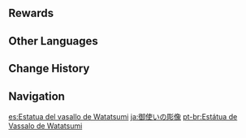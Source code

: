 {{Location Infobox
|image        = Statue of the Vassals.png
|type         = Point of Interest
|map          = Three Realms Gateway Offering (Area)
|event        = Three Realms Gateway Offering
|region       = Inazuma
|area         = Three Realms Gateway Offering (Area)
}}
{{Description|A statue in Enkanomiya which seems to be the key to the Sentou ceremony. The coral it is holding glows with a peculiar light.}}
{{Location Intro|The '''Statue of the Vassals''' (or Statue of the Vassals of Watatsumi)|description=<p>{{If Self|Statue of the Vassals|It|The Statue of the Vassals}} was accessible during the [[Three Realms Gateway Offering]] event and located near the [[Dainichi Mikoshi (Three Realms Gateway Offering)|Dainichi Mikoshi]].</p><!--

--><p>Interacting with or standing near it recuperates the [[Bokuso Box]]'s energy, offer [[Light Realm Sigil]]s for rewards, or upgrade [[Bokuso Arts]] with [[Light Realm Core]]s.</p>}}

==Rewards==
{{Transclude|Bokuso Box|Statue of the Vassals|main=1}}

==Other Languages==
{{Other Languages
|en      = Statue of the Vassals
|zhs     = 御使雕像
|zhs_rm  = Yùshǐ Diāoxiàng
|zht     = 御使雕像
|zht_rm  = Yùshǐ Diāoxiàng
|zh_tl   = Royal Emissary Statue
|ja      = 御使いの彫像
|ja_rm   = Otsukai no Chouzou{{Assumed}}
|ja_tl   = Royal Emissary Carved Statue
|ko      = {{tt|어사|御使}} {{tt|석상|石像}}
|ko_tl   = Royal Emissary Statue
|es      = Estatua del vasallo de Watatsumi
|es_tl   = Watatsumi Vassal Statue
|fr      = Statue de vassal
|fr_tl   = Vassal Statue
|ru      = Статуя вассалов
|ru_tl   = Statue of the Vassals
|th      = รูปปั้น Vassals of Watatsumi
|vi      = Tượng Ngự Sử
|vi_tl   = 
|de      = Statue der Boten
|de_tl   = Statue of the Envoy
|id      = Statue of the Vassals
|pt      = Estátua de Vassalo de Watatsumi
|pt_tl   = 
|tr      = Müritler Heykeli
|tr_tl   = 
|it      = Statua dei Vassalli
|it_tl   = 
}}

==Change History==
{{Change History|2.5}}

==Navigation==
{{PoI Navbox|Time-Limited}}

[[es:Estatua del vasallo de Watatsumi]]
[[ja:御使いの彫像]]
[[pt-br:Estátua de Vassalo de Watatsumi]]